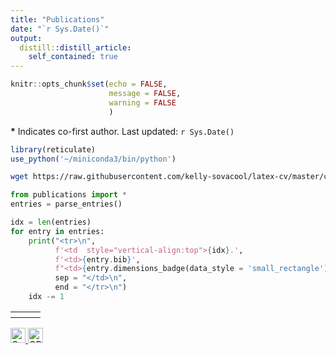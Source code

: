 ```yaml
---
title: "Publications"
date: "`r Sys.Date()`"
output:
  distill::distill_article:
    self_contained: true
---
```

<style>
d-article a {
  border-bottom: none;
  text-decoration: none;
  color: #2f65a7;
} /* remove hyperlink underlines until hover */
d-article a:hover { border-bottom:1px dotted; }
</style>

<!-- for dimensions badges -->
<script async src="https://badge.dimensions.ai/badge.js" charset="utf-8"></script>

<!-- for altmetrics badges -->
<script type='text/javascript' src='https://d1bxh8uas1mnw7.cloudfront.net/assets/embed.js'></script> 

```r
knitr::opts_chunk$set(echo = FALSE,
                      message = FALSE,
                      warning = FALSE
                      )
```

**\*** Indicates co-first author. Last updated: `r Sys.Date()`

```r
library(reticulate)
use_python('~/miniconda3/bin/python')
```

```bash
wget https://raw.githubusercontent.com/kelly-sovacool/latex-cv/master/cv_KLS.bib -O cv_KLS.bib
```

```python
from publications import *
entries = parse_entries()
```

<table style="width:100%">
  <tr>
    <th> </th>
    <th> </th>
    <th> </th>
  </tr>
```python
idx = len(entries)
for entry in entries:
    print("<tr>\n",
          f'<td  style="vertical-align:top">{idx}.',
          f'<td>{entry.bib}',
          f"<td>{entry.dimensions_badge(data_style = 'small_rectangle')} \n\n {entry.altmetric(badge_type = 'medium_badge')}",
          sep = "</td>\n",
          end = "</tr>\n")
    idx -= 1

```
</table>

<a href="https://scholar.google.com/citations?user=TlglgLgAAAAJ">
<img alt="Google Scholar logo" src="https://upload.wikimedia.org/wikipedia/commons/thumb/c/c7/Google_Scholar_logo.svg/1280px-Google_Scholar_logo.svg.png?20200110094142" width="24" height="24" />
</a>
<a href="https://orcid.org/0000-0003-3283-829X">
<img alt="ORCID logo" src="https://info.orcid.org/wp-content/uploads/2019/11/orcid_32x32.png" width="24" height="24" />
</a>
